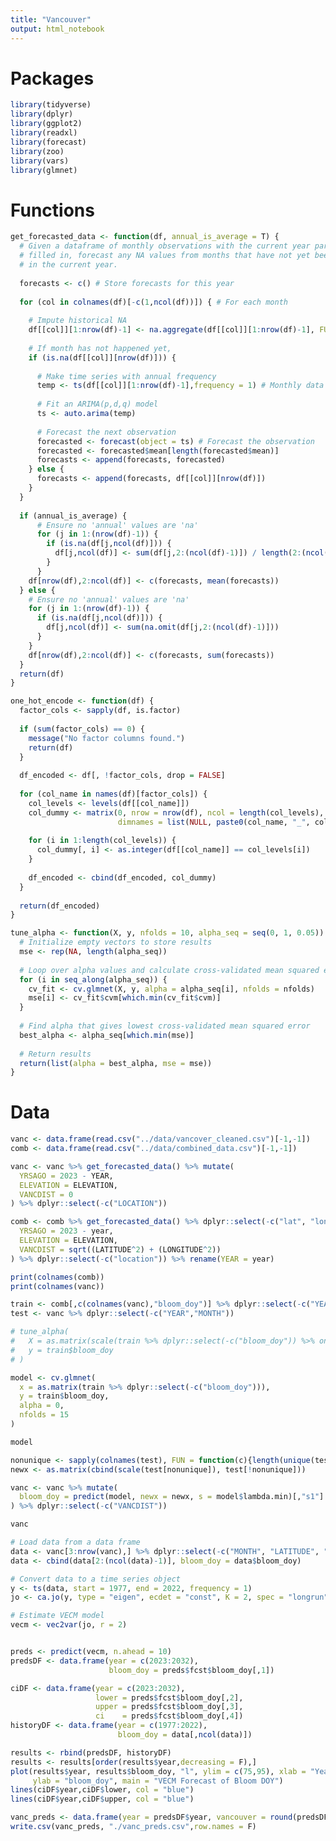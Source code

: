 ```yaml
---
title: "Vancouver"
output: html_notebook
---
```



# Packages

```r
library(tidyverse)
library(dplyr)
library(ggplot2)
library(readxl)
library(forecast)
library(zoo)
library(vars)
library(glmnet)
```


# Functions
```r
get_forecasted_data <- function(df, annual_is_average = T) {
  # Given a dataframe of monthly observations with the current year partially
  # filled in, forecast any NA values from months that have not yet been recorded
  # in the current year.
  
  forecasts <- c() # Store forecasts for this year
  
  for (col in colnames(df)[-c(1,ncol(df))]) { # For each month
    
    # Impute historical NA
    df[[col]][1:nrow(df)-1] <- na.aggregate(df[[col]][1:nrow(df)-1], FUN = mean) 
    
    # If month has not happened yet,
    if (is.na(df[[col]][nrow(df)])) {
    
      # Make time series with annual frequency
      temp <- ts(df[[col]][1:nrow(df)-1],frequency = 1) # Monthly data
      
      # Fit an ARIMA(p,d,q) model
      ts <- auto.arima(temp) 
      
      # Forecast the next observation 
      forecasted <- forecast(object = ts) # Forecast the observation
      forecasted <- forecasted$mean[length(forecasted$mean)]
      forecasts <- append(forecasts, forecasted)
    } else {
      forecasts <- append(forecasts, df[[col]][nrow(df)]) 
    }
  }
  
  if (annual_is_average) {
      # Ensure no 'annual' values are 'na'
      for (j in 1:(nrow(df)-1)) {
        if (is.na(df[j,ncol(df)])) {
          df[j,ncol(df)] <- sum(df[j,2:(ncol(df)-1)]) / length(2:(ncol(df)-1))
        }
      }
    df[nrow(df),2:ncol(df)] <- c(forecasts, mean(forecasts))
  } else {
    # Ensure no 'annual' values are 'na'
    for (j in 1:(nrow(df)-1)) {
      if (is.na(df[j,ncol(df)])) {
        df[j,ncol(df)] <- sum(na.omit(df[j,2:(ncol(df)-1)]))
      }
    }
    df[nrow(df),2:ncol(df)] <- c(forecasts, sum(forecasts))
  }
  return(df)
}

one_hot_encode <- function(df) {
  factor_cols <- sapply(df, is.factor)
  
  if (sum(factor_cols) == 0) {
    message("No factor columns found.")
    return(df)
  }
  
  df_encoded <- df[, !factor_cols, drop = FALSE]
  
  for (col_name in names(df)[factor_cols]) {
    col_levels <- levels(df[[col_name]])
    col_dummy <- matrix(0, nrow = nrow(df), ncol = length(col_levels), 
                        dimnames = list(NULL, paste0(col_name, "_", col_levels)))
    
    for (i in 1:length(col_levels)) {
      col_dummy[, i] <- as.integer(df[[col_name]] == col_levels[i])
    }
    
    df_encoded <- cbind(df_encoded, col_dummy)
  }
  
  return(df_encoded)
}

tune_alpha <- function(X, y, nfolds = 10, alpha_seq = seq(0, 1, 0.05)) {
  # Initialize empty vectors to store results
  mse <- rep(NA, length(alpha_seq))
  
  # Loop over alpha values and calculate cross-validated mean squared error
  for (i in seq_along(alpha_seq)) {
    cv_fit <- cv.glmnet(X, y, alpha = alpha_seq[i], nfolds = nfolds)
    mse[i] <- cv_fit$cvm[which.min(cv_fit$cvm)]
  }
  
  # Find alpha that gives lowest cross-validated mean squared error
  best_alpha <- alpha_seq[which.min(mse)]
  
  # Return results
  return(list(alpha = best_alpha, mse = mse))
}
```

# Data
```r
vanc <- data.frame(read.csv("../data/vancover_cleaned.csv")[-1,-1])
comb <- data.frame(read.csv("../data/combined_data.csv")[-1,-1]) 

vanc <- vanc %>% get_forecasted_data() %>% mutate(
  YRSAGO = 2023 - YEAR,
  ELEVATION = ELEVATION,
  VANCDIST = 0
) %>% dplyr::select(-c("LOCATION"))

comb <- comb %>% get_forecasted_data() %>% dplyr::select(-c("lat", "long", "alt")) %>% mutate(
  YRSAGO = 2023 - year,
  ELEVATION = ELEVATION,
  VANCDIST = sqrt((LATITUDE^2) + (LONGITUDE^2))
) %>% dplyr::select(-c("location")) %>% rename(YEAR = year)
```

```r
print(colnames(comb))
print(colnames(vanc))

train <- comb[,c(colnames(vanc),"bloom_doy")] %>% dplyr::select(-c("YEAR","MONTH"))
test <- vanc %>% dplyr::select(-c("YEAR","MONTH"))
```

```r
# tune_alpha(
#   X = as.matrix(scale(train %>% dplyr::select(-c("bloom_doy")) %>% one_hot_encode())),
#   y = train$bloom_doy
# )

model <- cv.glmnet(
  x = as.matrix(train %>% dplyr::select(-c("bloom_doy"))),
  y = train$bloom_doy,
  alpha = 0,
  nfolds = 15
)

model
```

```r
nonunique <- sapply(colnames(test), FUN = function(c){length(unique(test[[c]])) > 1})
newx <- as.matrix(cbind(scale(test[nonunique]), test[!nonunique]))

vanc <- vanc %>% mutate(
  bloom_doy = predict(model, newx = newx, s = model$lambda.min)[,"s1"]
) %>% dplyr::select(-c("VANCDIST"))

vanc
```


```r
# Load data from a data frame
data <- vanc[3:nrow(vanc),] %>% dplyr::select(-c("MONTH", "LATITUDE", "LONGITUDE", "ELEVATION", "YEAR"))
data <- cbind(data[2:(ncol(data)-1)], bloom_doy = data$bloom_doy)

# Convert data to a time series object
y <- ts(data, start = 1977, end = 2022, frequency = 1)
jo <- ca.jo(y, type = "eigen", ecdet = "const", K = 2, spec = "longrun")

# Estimate VECM model
vecm <- vec2var(jo, r = 2)


preds <- predict(vecm, n.ahead = 10)
predsDF <- data.frame(year = c(2023:2032), 
                      bloom_doy = preds$fcst$bloom_doy[,1])

ciDF <- data.frame(year = c(2023:2032),
                   lower = preds$fcst$bloom_doy[,2],
                   upper = preds$fcst$bloom_doy[,3],
                   ci    = preds$fcst$bloom_doy[,4])
historyDF <- data.frame(year = c(1977:2022),  
                        bloom_doy = data[,ncol(data)])

results <- rbind(predsDF, historyDF)
results <- results[order(results$year,decreasing = F),]
plot(results$year, results$bloom_doy, "l", ylim = c(75,95), xlab = "Year", 
     ylab = "bloom_doy", main = "VECM Forecast of Bloom DOY")
lines(ciDF$year,ciDF$lower, col = "blue")
lines(ciDF$year,ciDF$upper, col = "blue")
```

```r
vanc_preds <- data.frame(year = predsDF$year, vancouver = round(predsDF$bloom_doy))
write.csv(vanc_preds, "./vanc_preds.csv",row.names = F)
```

